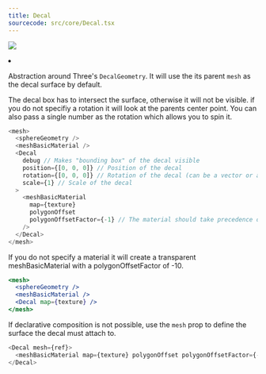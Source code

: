 ```yaml
---
title: Decal
sourcecode: src/core/Decal.tsx
---
```


[![](https://img.shields.io/badge/-storybook-%23ff69b4)](https://drei.pmnd.rs/?path=/story/misc-decal--decal-st)

<Grid cols={4}>
  <li>
    <Codesandbox id="ymb5d9" />
  </li>
</Grid>

Abstraction around Three's `DecalGeometry`. It will use the its parent `mesh` as the decal surface by default.

The decal box has to intersect the surface, otherwise it will not be visible. if you do not specifiy a rotation it will look at the parents center point. You can also pass a single number as the rotation which allows you to spin it.

```js
<mesh>
  <sphereGeometry />
  <meshBasicMaterial />
  <Decal
    debug // Makes "bounding box" of the decal visible
    position={[0, 0, 0]} // Position of the decal
    rotation={[0, 0, 0]} // Rotation of the decal (can be a vector or a degree in radians)
    scale={1} // Scale of the decal
  >
    <meshBasicMaterial
      map={texture}
      polygonOffset
      polygonOffsetFactor={-1} // The material should take precedence over the original
    />
  </Decal>
</mesh>
```

If you do not specify a material it will create a transparent meshBasicMaterial with a polygonOffsetFactor of -10.

```jsx
<mesh>
  <sphereGeometry />
  <meshBasicMaterial />
  <Decal map={texture} />
</mesh>
```

If declarative composition is not possible, use the `mesh` prop to define the surface the decal must attach to.

```js
<Decal mesh={ref}>
  <meshBasicMaterial map={texture} polygonOffset polygonOffsetFactor={-1} />
</Decal>
```
